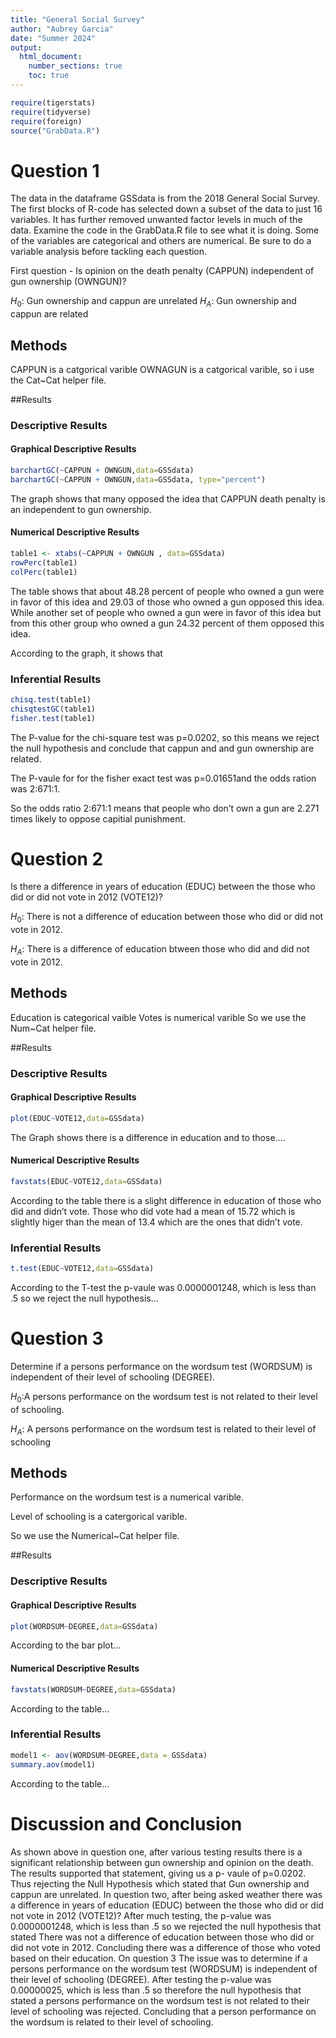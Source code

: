 ```yaml
---
title: "General Social Survey"
author: "Aubrey Garcia"
date: "Summer 2024"
output: 
  html_document:
    number_sections: true
    toc: true
---
```



```r
require(tigerstats)
require(tidyverse)
require(foreign)
source("GrabData.R")
```




#  Question 1

<!--In this section you explain what you are trying to show.  Where did the data come from?  What is the research or other question you are trying to answer?!-->

The data in the dataframe GSSdata is from the 2018 General Social Survey. The first blocks of R-code has selected down a subset of the data to just 16 variables. It has further removed unwanted factor levels in much of the data. Examine the code in the GrabData.R file to see what it is doing. Some of the variables are categorical and others are numerical. Be sure to do a variable analysis before tackling each question.  

First question - Is opinion on the death penalty (CAPPUN) independent of gun ownership (OWNGUN)?

$H_0$: Gun ownership and cappun are unrelated
$H_A$: Gun ownership and cappun are related

## Methods

<!--Decide on your methods:  use "variable analysis" or other appropriate descriptors.  Make sure to choose at least one graphical method and at least one numerical method.!-->

CAPPUN is a catgorical varible
OWNAGUN is a catgorical varible,
so i use the Cat~Cat helper file.

##Results

<!--Divide this section into two sub-sections:  One for your descriptive  results and one for your inferential results.!-->

### Descriptive Results

#### Graphical Descriptive Results

```r
barchartGC(~CAPPUN + OWNGUN,data=GSSdata)
barchartGC(~CAPPUN + OWNGUN,data=GSSdata, type="percent")

```

The graph shows that many opposed the idea that CAPPUN death penalty is an independent to gun ownership.

<!--Graphical results here.  Make sure to show your code.  Provide appropriate labels for axes, giving units if possible, and provide a good title for the graph, too.  Use the graphical results to describe the patterns if any that exist in the data as focused toward the research question!-->

#### Numerical Descriptive Results

```r
table1 <- xtabs(~CAPPUN + OWNGUN , data=GSSdata)
rowPerc(table1)
colPerc(table1)
```

The table shows that about 48.28 percent of people who owned a gun were in favor of this idea and 29.03 of those who owned a gun opposed this idea. While another set of people who owned a gun were in favor of this idea but from this other group who owned a gun 24.32 percent of them opposed this idea.

<!--Numerical results go here. Use the numerical results to describe the patterns if any that exist in the data as focused toward the research question!-->



According to the graph, it shows that 

### Inferential Results


```r
chisq.test(table1)
chisqtestGC(table1)
fisher.test(table1)
```

  The P-value for the chi-square test was p=0.0202, so this means we reject the null hypothesis and conclude that cappun and and gun ownership are related. 
  
  The P-vaule for for the fisher exact test was p=0.01651and the odds ration was 2:671:1.
  
  So the odds ratio 2:671:1 means that people who don't own a gun are 2.271 times likely to oppose capitial punishment.

<!--State hypothesis clearly.  Make sure your discussion of the inferential test covers all the aspects that the test output produces, such as test statistic, p-value etc.  Make a decision about the null hypothesis, explain the assumptions on which the selected test/procedure was based, and why the chosen procedure satisfys the assumptions and is appropriate to answer the research question!-->

#  Question 2

<!--In this section you explain what you are trying to show.  Where did the data come from?  What is the research or other question you are trying to answer?!-->

Is there a difference in years of education (EDUC) between the those who did or did not vote in 2012 (VOTE12)?

$H_0$: There is not a difference of education between those who did or did not vote in 2012.

$H_A$: There is a difference of education btween those who did and did not vote in 2012.

## Methods
Education is categorical vaible
Votes is numerical varible
So we use the Num~Cat helper file.

<!--Decide on your methods:  use "variable analysis" or other appropriate descriptors.  Make sure to choose at least one graphical method and at least one numerical method.!-->

##Results

<!--Divide this section into two sub-sections:  One for your descriptive  results and one for your inferential results.!-->

### Descriptive Results

#### Graphical Descriptive Results


```r
plot(EDUC~VOTE12,data=GSSdata)
```

The Graph shows there is a difference in education and to those....

<!--Graphical results here.  Make sure to show your code.  Provide appropriate labels for axes, giving units if possible, and provide a good title for the graph, too.  Use the graphical results to describe the patterns if any that exist in the data as focused toward the research question!-->

#### Numerical Descriptive Results

```r
favstats(EDUC~VOTE12,data=GSSdata)
```


According to the table there is a slight difference in education of those who did and didn't vote. Those who did vote had a mean of 15.72 which is slightly higer than the mean of 13.4 which are the ones that didn't vote.

<!--Numerical results go here. Use the numerical results to describe the patterns if any that exist in the data as focused toward the research question!-->

### Inferential Results

```r
t.test(EDUC~VOTE12,data=GSSdata)
```
According to the T-test the p-vaule was 0.0000001248, which is less than .5 so we reject the null hypothesis...


<!--State hypothesis clearly.  Make sure your discussion of the inferential test covers all the aspects that the test output produces, such as test statistic, p-value etc.  Make a decision about the null hypothesis, explain the assumptions on which the selected test/procedure was based, and why the chosen procedure satisfys the assumptions and is appropriate to answer the research question!-->

#  Question 3

<!--In this section you explain what you are trying to show.  Where did the data come from?  What is the research or other question you are trying to answer?!-->

Determine if a persons performance on the wordsum test (WORDSUM) is independent of their level of schooling (DEGREE).


$H_0$:A persons performance on the wordsum test is not related to their level of schooling.

$H_A$: A persons performance on the wordsum test is related to their level of schooling

## Methods

Performance on the wordsum test is a numerical varible.

Level of schooling is a catergorical varible.

So we use the Numerical~Cat helper file.

<!--Decide on your methods:  use "variable analysis" or other appropriate descriptors.  Make sure to choose at least one graphical method and at least one numerical method.!-->

##Results

<!--Divide this section into two sub-sections:  One for your descriptive  results and one for your inferential results.!-->

### Descriptive Results

#### Graphical Descriptive Results

```r
plot(WORDSUM~DEGREE,data=GSSdata)
```
According to the bar plot...
<!--Graphical results here.  Make sure to show your code.  Provide appropriate labels for axes, giving units if possible, and provide a good title for the graph, too.  Use the graphical results to describe the patterns if any that exist in the data as focused toward the research question!-->

#### Numerical Descriptive Results

```r
favstats(WORDSUM~DEGREE,data=GSSdata)
```

According to the table...

<!--Numerical results go here. Use the numerical results to describe the patterns if any that exist in the data as focused toward the research question!-->

### Inferential Results

```r
model1 <- aov(WORDSUM~DEGREE,data = GSSdata)
summary.aov(model1)
```

According to the table...

<!--State hypothesis clearly.  Make sure your discussion of the inferential test covers all the aspects that the test output produces, such as test statistic, p-value etc.  Make a decision about the null hypothesis, explain the assumptions on which the selected test/procedure was based, and why the chosen procedure satisfys the assumptions and is appropriate to answer the research question!-->


# Discussion and Conclusion

As shown above in question one, after various testing results there is a significant relationship between gun ownership and opinion on the death. The results supported that statement, giving us a p- vaule of p=0.0202. Thus rejecting the Null Hypothesis which stated that Gun ownership and cappun are unrelated. In question two, after being asked weather there was a difference in years of education (EDUC) between the those who did or did not vote in 2012 (VOTE12)? After much testing, the p-value was 0.0000001248, which is less than .5 so we rejected the null hypothesis that stated There was not a difference of education between those who did or did not vote in 2012. Concluding there was a difference of those who voted based on their education. On question 3 The issue was to determine if a persons performance on the wordsum test (WORDSUM) is independent of their level of schooling (DEGREE). After testing the p-value was 0.00000025, which is less than .5 so therefore the null hypothesis that stated a persons performance on the wordsum test is not related to their level of schooling was rejected. Concluding that a person performance on the wordsum is related to their level of schooling.


<!--Discussion and conclusion here.  If you found a relationship be sure to consider whether the relationship occurs because one of the variavbles causes the other, or whether they perhasps are related for some other reason.  Watch the chapter 6 videos from the GeorgeTown videos collection.!-->

